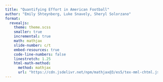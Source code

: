 ```yaml
---
title: "Quantifying Effort in American Football"
author: "Emily Shteynberg, Luke Snavely, Sheryl Solorzano"
format:
  revealjs:
    theme: theme.scss
    smaller: true
    incremental: true
    math: mathjax
    slide-number: c/t
    embed-resources: true
    code-line-numbers: false
    linestretch: 1.25
    html-math-method:
      method: mathjax
      url: "https://cdn.jsdelivr.net/npm/mathjax@3/es5/tex-mml-chtml.js"
---
```


